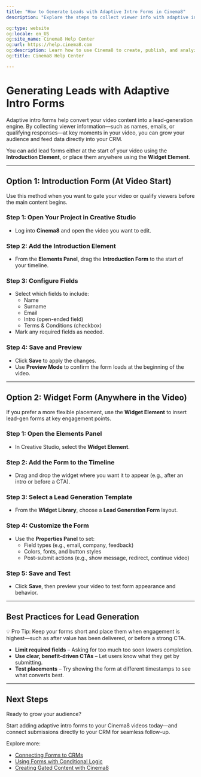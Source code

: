 ---
title: "How to Generate Leads with Adaptive Intro Forms in Cinema8"
description: "Explore the steps to collect viewer info with adaptive intro forms or widgets and feed it directly into your CRM. Visit Cinema8."

og:type: website
og:locale: en_US
og:site_name: Cinema8 Help Center
og:url: https://help.cinema8.com
og:description: Learn how to use Cinema8 to create, publish, and analyze interactive videos.
og:title: Cinema8 Help Center

---


# Generating Leads with Adaptive Intro Forms

Adaptive intro forms help convert your video content into a lead-generation engine. By collecting viewer information—such as names, emails, or qualifying responses—at key moments in your video, you can grow your audience and feed data directly into your CRM.

You can add lead forms either at the start of your video using the **Introduction Element**, or place them anywhere using the **Widget Element**.

---

## Option 1: Introduction Form (At Video Start)

Use this method when you want to gate your video or qualify viewers before the main content begins.

<Steps>

### Step 1: Open Your Project in Creative Studio

- Log into **Cinema8** and open the video you want to edit.

### Step 2: Add the Introduction Element

- From the **Elements Panel**, drag the **Introduction Form** to the start of your timeline.

### Step 3: Configure Fields

- Select which fields to include:
  - Name
  - Surname
  - Email
  - Intro (open-ended field)
  - Terms & Conditions (checkbox)
- Mark any required fields as needed.

### Step 4: Save and Preview

- Click **Save** to apply the changes.
- Use **Preview Mode** to confirm the form loads at the beginning of the video.

</Steps>

---

## Option 2: Widget Form (Anywhere in the Video)

If you prefer a more flexible placement, use the **Widget Element** to insert lead-gen forms at key engagement points.

<Steps>

### Step 1: Open the Elements Panel

- In Creative Studio, select the **Widget Element**.

### Step 2: Add the Form to the Timeline

- Drag and drop the widget where you want it to appear (e.g., after an intro or before a CTA).

### Step 3: Select a Lead Generation Template

- From the **Widget Library**, choose a **Lead Generation Form** layout.

### Step 4: Customize the Form

- Use the **Properties Panel** to set:
  - Field types (e.g., email, company, feedback)
  - Colors, fonts, and button styles
  - Post-submit actions (e.g., show message, redirect, continue video)

### Step 5: Save and Test

- Click **Save**, then preview your video to test form appearance and behavior.

</Steps>

---

## Best Practices for Lead Generation

<Callout type="info">
💡 Pro Tip: Keep your forms short and place them when engagement is highest—such as after value has been delivered, or before a strong CTA.
</Callout>

- **Limit required fields** – Asking for too much too soon lowers completion.
- **Use clear, benefit-driven CTAs** – Let users know what they get by submitting.
- **Test placements** – Try showing the form at different timestamps to see what converts best.

---

## Next Steps

Ready to grow your audience?

Start adding adaptive intro forms to your Cinema8 videos today—and connect submissions directly to your CRM for seamless follow-up.

Explore more:

- [Connecting Forms to CRMs](#)
- [Using Forms with Conditional Logic](#)
- [Creating Gated Content with Cinema8](#)
